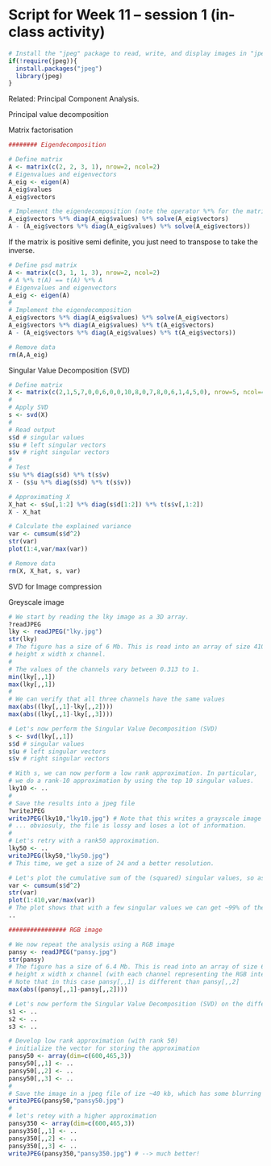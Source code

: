 
# Script for Week 11 -- session 1 (in-class activity)


```r
# Install the "jpeg" package to read, write, and display images in "jpeg" format
if(!require(jpeg)){
  install.packages("jpeg")
  library(jpeg)
}
```

Related: Principal Component Analysis.


Principal value decomposition

Matrix factorisation


```r
######## Eigendecomposition

# Define matrix
A <- matrix(c(2, 2, 3, 1), nrow=2, ncol=2)
# Eigenvalues and eigenvectors
A_eig <- eigen(A)
A_eig$values
A_eig$vectors

# Implement the eigendecomposition (note the operator %*% for the matrix multiplication)
A_eig$vectors %*% diag(A_eig$values) %*% solve(A_eig$vectors)
A - (A_eig$vectors %*% diag(A_eig$values) %*% solve(A_eig$vectors))
```

If the matrix is positive semi definite, you just need to transpose to take the inverse.

```r
# Define psd matrix 
A <- matrix(c(3, 1, 1, 3), nrow=2, ncol=2)
# A %*% t(A) == t(A) %*% A
# Eigenvalues and eigenvectors
A_eig <- eigen(A)
#
# Implement the eigendecomposition
A_eig$vectors %*% diag(A_eig$values) %*% solve(A_eig$vectors)
A_eig$vectors %*% diag(A_eig$values) %*% t(A_eig$vectors)
A - (A_eig$vectors %*% diag(A_eig$values) %*% t(A_eig$vectors))

# Remove data
rm(A,A_eig)
```

######## Singular Value Decomposition (SVD)
```r
# Define matrix
X <- matrix(c(2,1,5,7,0,0,6,0,0,10,8,0,7,8,0,6,1,4,5,0), nrow=5, ncol=4)
#
# Apply SVD
s <- svd(X)
#
# Read output
s$d # singular values
s$u # left singular vectors
s$v # right singular vectors
#
# Test
s$u %*% diag(s$d) %*% t(s$v)
X - (s$u %*% diag(s$d) %*% t(s$v))

# Approximating X
X_hat <- s$u[,1:2] %*% diag(s$d[1:2]) %*% t(s$v[,1:2])
X - X_hat

# Calculate the explained variance
var <- cumsum(s$d^2)
str(var)
plot(1:4,var/max(var))

# Remove data
rm(X, X_hat, s, var)
```

######## SVD for Image compression

################ Greyscale image  
```r
# We start by reading the lky image as a 3D array.
?readJPEG
lky <- readJPEG("lky.jpg")
str(lky)
# The figure has a size of 6 Mb. This is read into an array of size 410 x 640 x 3,
# height x width x channel.
#
# The values of the channels vary between 0.313 to 1.
min(lky[,,1])
max(lky[,,1]) 
#
# We can verify that all three channels have the same values
max(abs((lky[,,1]-lky[,,2])))
max(abs((lky[,,1]-lky[,,3])))

# Let's now perform the Singular Value Decomposition (SVD)
s <- svd(lky[,,1])
s$d # singular values
s$u # left singular vectors
s$v # right singular vectors
```

```r
# With s, we can now perform a low rank approximation. In particular, 
# we do a rank-10 approximation by using the top 10 singular values.
lky10 <- ..   
#
# Save the results into a jpeg file
?writeJPEG
writeJPEG(lky10,"lky10.jpg") # Note that this writes a grayscale image of size 16kb.
# ... obviosuly, the file is lossy and loses a lot of information.
#
# Let's retry with a rank50 approximation.
lky50 <- ..
writeJPEG(lky50,"lky50.jpg")
# This time, we get a size of 24 and a better resolution.

# Let's plot the cumulative sum of the (squared) singular values, so as to calculate the explained variance
var <- cumsum(s$d^2)
str(var)
plot(1:410,var/max(var))
# The plot shows that with a few singular values we can get ~99% of the explain variance. How many?
..

################ RGB image
```

```r
# We now repeat the analysis using a RGB image
pansy <- readJPEG("pansy.jpg")
str(pansy)
# The figure has a size of 6.4 Mb. This is read into an array of size 600 x 465 x 3,
# height x width x channel (with each channel representing the RGB intensity.
# Note that in this case pansy[,,1] is different than pansy[,,2]
max(abs((pansy[,,1]-pansy[,,2])))

# Let's now perform the Singular Value Decomposition (SVD) on the different channels
s1 <- ..
s2 <- ..
s3 <- ..
```

```r
# Develop low rank approximation (with rank 50)
# initialize the vector for storing the approximation
pansy50 <- array(dim=c(600,465,3))
pansy50[,,1] <- ..
pansy50[,,2] <- ..
pansy50[,,3] <- ..
#
# Save the image in a jpeg file of ize ~40 kb, which has some blurring edges of the flower and leaves.
writeJPEG(pansy50,"pansy50.jpg")
#
# let's retey with a higher approximation
pansy350 <- array(dim=c(600,465,3))
pansy350[,,1] <- ..
pansy350[,,2] <- ..
pansy350[,,3] <- ..
writeJPEG(pansy350,"pansy350.jpg") # --> much better!

```





